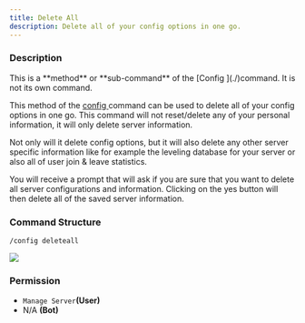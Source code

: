 ```yaml
---
title: Delete All
description: Delete all of your config options in one go.
---
```


### Description

<Callout type="warning">
This is a **method** or **sub-command** of the [Config ](./)command. It is not its own command.
</Callout>

This method of the [config ](./)command can be used to delete all of your config options in one go. This command will not reset/delete any of your personal information, it will only delete server information.

Not only will it delete config options, but it will also delete any other server specific information like for example the leveling database for your server or also all of user join & leave statistics.

You will receive a prompt that will ask if you are sure that you want to delete all server configurations and information. Clicking on the yes button will then delete all of the saved server information.

### Command Structure

```
/config deleteall
```

![](https://i.imgur.com/puEUAm7.png)

### **Permission**

* `Manage Server`**(User)**
* N/A **(Bot)**

